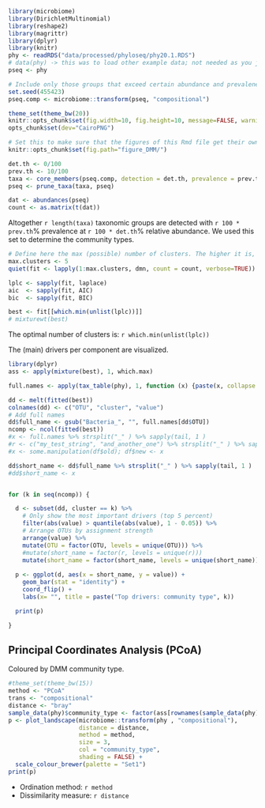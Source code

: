 
```r
library(microbiome)
library(DirichletMultinomial)
library(reshape2)
library(magrittr)
library(dplyr)
library(knitr)
phy <- readRDS("data/processed/phyloseq/phy20.1.RDS")
# data(phy) -> this was to load other example data; not needed as you just loaded phy above
pseq <- phy

# Include only those groups that exceed certain abundance and prevalenec
set.seed(455423)
pseq.comp <- microbiome::transform(pseq, "compositional")

theme_set(theme_bw(20))
knitr::opts_chunk$set(fig.width=10, fig.height=10, message=FALSE, warning=FALSE)
opts_chunk$set(dev="CairoPNG")

# Set this to make sure that the figures of this Rmd file get their own name
knitr::opts_chunk$set(fig.path="figure_DMM/")

det.th <- 0/100
prev.th <- 10/100
taxa <- core_members(pseq.comp, detection = det.th, prevalence = prev.th)
pseq <- prune_taxa(taxa, pseq)

dat <- abundances(pseq)
count <- as.matrix(t(dat))
```

Altogether `r length(taxa)` taxonomic groups are detected with `r 100 * prev.th`% prevalence at `r 100 * det.th`% relative abundance. We used this set to determine the community types.




```r
# Define here the max (possible) number of clusters. The higher it is, the slower the computing.
max.clusters <- 5
quiet(fit <- lapply(1:max.clusters, dmn, count = count, verbose=TRUE))

lplc <- sapply(fit, laplace) 
aic  <- sapply(fit, AIC) 
bic  <- sapply(fit, BIC)

best <- fit[[which.min(unlist(lplc))]]
# mixturewt(best)
```

The optimal number of clusters is: `r which.min(unlist(lplc))`

The (main) drivers per component are visualized.

```r
library(dplyr)
ass <- apply(mixture(best), 1, which.max)

full.names <- apply(tax_table(phy), 1, function (x) {paste(x, collapse = "_")})

dd <- melt(fitted(best))
colnames(dd) <- c("OTU", "cluster", "value")
# Add full names
dd$full_name <- gsub("Bacteria_", "", full.names[dd$OTU])
ncomp <- ncol(fitted(best))
#x <- full.names %>% strsplit("_" ) %>% sapply(tail, 1 )   
#r <- c("my_test_string", "and_another_one") %>% strsplit("_" ) %>% sapply(tail, 1 )  
#x <- some.manipulation(df$old); df$new <- x

dd$short_name <- dd$full_name %>% strsplit("_" ) %>% sapply(tail, 1 )
#dd$short_name <- x


for (k in seq(ncomp)) {

  d <- subset(dd, cluster == k) %>%
    # Only show the most important drivers (top 5 percent)
    filter(abs(value) > quantile(abs(value), 1 - 0.05)) %>%
    # Arrange OTUs by assignment strength    
    arrange(value) %>%
    mutate(OTU = factor(OTU, levels = unique(OTU))) %>%
    #mutate(short_name = factor(r, levels = unique(r))) 
    mutate(short_name = factor(short_name, levels = unique(short_name)))
    
  p <- ggplot(d, aes(x = short_name, y = value)) +
    geom_bar(stat = "identity") +
    coord_flip() +    
    labs(x= "", title = paste("Top drivers: community type", k))

  print(p)

}  
```





## Principal Coordinates Analysis (PCoA)

Coloured by DMM community type.


```r
#theme_set(theme_bw(15))
method <- "PCoA"
trans <- "compositional"
distance <- "bray"
sample_data(phy)$community_type <- factor(ass[rownames(sample_data(phy))])
p <- plot_landscape(microbiome::transform(phy , "compositional"),
                    distance = distance,
                    method = method,
                    size = 3,
                    col = "community_type",
                    shading = FALSE) +
  scale_colour_brewer(palette = "Set1")		    
print(p)
```

* Ordination method: `r method`
* Dissimilarity measure: `r distance`
